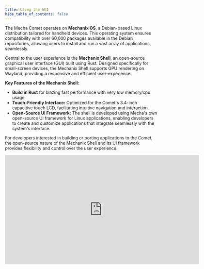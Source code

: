 ```yaml
---
title: Using the GUI
hide_table_of_contents: false
---
```

The Mecha Comet operates on **Mechanix OS**, a Debian-based Linux distribution tailored for handheld devices. This operating system ensures compatibility with over 60,000 packages available in the Debian repositories, allowing users to install and run a vast array of applications seamlessly.

Central to the user experience is the **Mechanix Shell**, an open-source graphical user interface (GUI) built using Rust. Designed specifically for small-screen devices, the Mechanix Shell supports GPU rendering on Wayland, providing a responsive and efficient user-experience.

**Key Features of the Mechanix Shell:**

- **Build in Rust** for blazing fast performance with very low memory/cpu usage
- **Touch-Friendly Interface:** Optimized for the Comet's 3.4-inch capacitive touch LCD, facilitating intuitive navigation and interaction.
- **Open-Source UI Framework:** The shell is developed using Mecha's own open-source UI framework for Linux applications, enabling developers to create and customize applications that integrate seamlessly with the system's interface.

For developers interested in building or porting applications to the Comet, the open-source nature of the Mechanix Shell and its UI framework provides flexibility and control over the user experience.

<!-- <video controls width="640" height="360">
  <source src="/videos/The Mecha Comet Makes It Happen.mp4" type="video/mp4"></source>
  Your browser does not support the video tag.
</video> -->

<iframe
  width="640"
  height="360"
  src="https://web-assets.mecha.so/developers-v1/launcher/mecha-gui-overview.mp4"
  title="Demo Video"
  frameborder="0"
  allow="accelerometer; autoplay; clipboard-write; encrypted-media; gyroscope; picture-in-picture"
  allowfullscreen
></iframe>